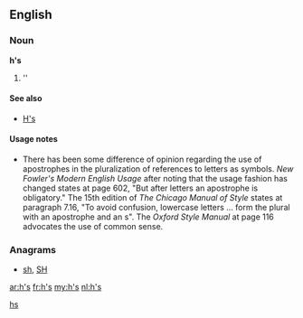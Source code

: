 ==English==

===Noun===
'''h's'''

# ''{{plural of|[[h]]}}

====See also====
* [[H's]]

====Usage notes====
* There has been some difference of opinion regarding the use of apostrophes in the pluralization of references to letters as symbols.  ''New Fowler's Modern English Usage'' after noting that the usage fashion has changed states at page 602, "But after letters an apostrophe is obligatory."    The 15th edition of ''The Chicago Manual of Style'' states at paragraph 7.16, "To avoid confusion, lowercase letters ... form the plural with an apostrophe and an s".  The ''Oxford Style Manual'' at page 116 advocates the use of common sense.

===Anagrams===
* [[sh#English|sh]], [[SH#English|SH]]

[[Category:English terms spelled with '|hs]]

[[ar:h's]]
[[fr:h's]]
[[my:h's]]
[[nl:h's]]